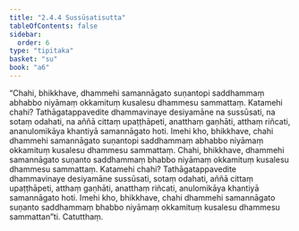 ```yaml
---
title: "2.4.4 Sussūsatisutta"
tableOfContents: false
sidebar:
  order: 6
type: "tipitaka"
basket: "su"
book: "a6"
---
```



<DynamicBreadcrumb />

<Division number="88" book="a6" bookNo="16" page="381">

<Paragraph number="693" book="a6">
“Chahi, bhikkhave, dhammehi samannāgato suṇantopi saddhammaṃ abhabbo niyāmaṃ okkamituṃ kusalesu dhammesu sammattaṃ. Katamehi chahi? Tathāgatappavedite dhammavinaye desiyamāne na sussūsati, na sotaṃ odahati, na aññā cittaṃ upaṭṭhāpeti, anatthaṃ gaṇhāti, atthaṃ riñcati, ananulomikāya khantiyā samannāgato hoti. Imehi kho, bhikkhave, chahi dhammehi samannāgato suṇantopi saddhammaṃ abhabbo niyāmaṃ okkamituṃ kusalesu dhammesu sammattaṃ.
</Paragraph>

<Paragraph number="694" book="a6">
Chahi, bhikkhave, dhammehi samannāgato suṇanto saddhammaṃ bhabbo niyāmaṃ okkamituṃ kusalesu dhammesu sammattaṃ. Katamehi chahi? Tathāgatappavedite dhammavinaye desiyamāne sussūsati, sotaṃ odahati, aññā cittaṃ upaṭṭhāpeti, atthaṃ gaṇhāti, anatthaṃ riñcati, anulomikāya khantiyā samannāgato hoti. Imehi kho, bhikkhave, chahi dhammehi samannāgato suṇanto saddhammaṃ bhabbo niyāmaṃ okkamituṃ kusalesu dhammesu sammattan”ti.

</Paragraph>
</Division>

<Paragraph number="695" type="center" book="a6">
Catutthaṃ.
</Paragraph>